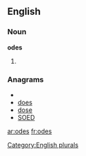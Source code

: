 ==English==

===Noun===
'''odes'''

# {{plural of|[[ode]]}}

===Anagrams===
* {{alphagram|deos}}
* [[does#English|does]]
* [[dose#English|dose]]
* [[SOED#English|SOED]]

[[Category:English plurals]]

[[ar:odes]]
[[fr:odes]]